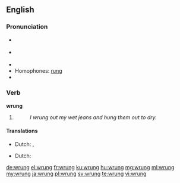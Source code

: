 ==English==

===Pronunciation===
* {{a|UK}} {{IPA|/ˈrʌŋ/|lang=en}}
* {{a|US}} {{IPA|/ˈɹʌŋ/|lang=en}}
* {{audio|En-us-wrung.ogg|Audio (US)|lang=en}}
* Homophones: [[rung]]
* {{rhymes|ʌŋ|lang=en}}

===Verb===
'''wrung'''

# {{en-past of|wring}}
#: ''I wrung out my wet jeans and hung them out to dry.''

====Translations====
{{trans-top|past tense of wring}}
* Dutch: {{t+|nl|wrong}}, {{t+|nl|wrongen}}
{{trans-mid}}
{{trans-bottom}}

{{trans-top|past participle of wring}}
* Dutch: {{t+|nl|gewrongen}}
{{trans-mid}}
{{trans-bottom}}

[[de:wrung]]
[[el:wrung]]
[[fr:wrung]]
[[ku:wrung]]
[[hu:wrung]]
[[mg:wrung]]
[[ml:wrung]]
[[my:wrung]]
[[ja:wrung]]
[[pl:wrung]]
[[sv:wrung]]
[[te:wrung]]
[[vi:wrung]]
